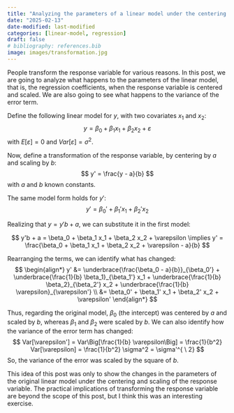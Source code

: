 ```yaml
---
title: "Analyzing the parameters of a linear model under the centering and scaling of the response variable"
date: "2025-02-13"
date-modified: last-modified
categories: [linear-model, regression]
draft: false
# bibliography: references.bib
image: images/transformation.jpg
---
```


People transform the response variable for various reasons. In this post, we are going to analyze what happens to the parameters of the linear model, that is, the regression coefficients, when the response variable is centered and scaled. We are also going to see what happens to the variance of the error term.

Define the following linear model for $y$, with two covariates $x_1$ and $x_2$: $$
y = \beta_0 + \beta_1 x_1 + \beta_2 x_2 + \varepsilon
$$ with $E[\varepsilon] = 0$ and $Var[\varepsilon] = \sigma^2$.

Now, define a transformation of the response variable, by centering by $a$ and scaling by $b$: $$
y' = \frac{y - a}{b}
$$ with $a$ and $b$ known constants.

The same model form holds for $y'$:
$$
y' = \beta_0' + \beta_1' x_1 + \beta_2' x_2
$$ 

Realizing that $y = y'b + a$, we can substitute it in the first model: 

$$
y'b + a = \beta_0 + \beta_1 x_1 + \beta_2 x_2 + \varepsilon \implies
y' = \frac{\beta_0 + \beta_1 x_1 + \beta_2 x_2 + \varepsilon - a}{b}
$$ 

Rearranging the terms, we can identify what has changed:
$$
\begin{align*}
y' &= \underbrace{\frac{\beta_0 - a}{b}}_{\beta_0'} + \underbrace{\frac{1}{b} \beta_1}_{\beta_1'} x_1 + \underbrace{\frac{1}{b} \beta_2}_{\beta_2'} x_2 + \underbrace{\frac{1}{b} \varepsilon}_{\varepsilon'} \\
&= \beta_0' + \beta_1' x_1 + \beta_2' x_2 + \varepsilon'
\end{align*}
$$

Thus, regarding the original model, $\beta_0$ (the intercept) was centered by $a$ and scaled by $b$, whereas $\beta_1$ and $\beta_2$ were scaled by $b$. We can also identify how the variance of the error term has changed:
$$
Var[\varepsilon'] = Var\Big[\frac{1}{b} \varepsilon\Big] = \frac{1}{b^2} Var[\varepsilon] = \frac{1}{b^2} \sigma^2 = \sigma'^{ \ 2}
$$
So, the variance of the error was scaled by the square of $b$.   

This idea of this post was only to show the changes in the parameters of the original linear model under the centering and scaling of the response variable. The practical implications of transforming the response variable are beyond the scope of this post, but I think this was an interesting exercise.
